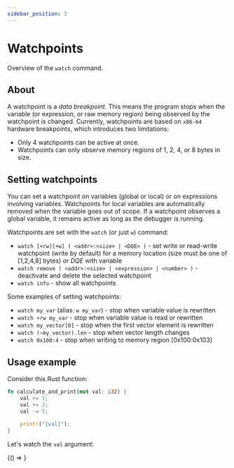 ```yaml
---
sidebar_position: 3
---
```


# Watchpoints

Overview of the `watch` command.

## About

A watchpoint is a *data breakpoint*. This means the program stops when the variable (or expression, or raw memory region) 
being observed by the watchpoint is changed. Currently, watchpoints are based on `x86-64` hardware breakpoints, which 
introduces two limitations:

* Only 4 watchpoints can be active at once.
* Watchpoints can only observe memory regions of 1, 2, 4, or 8 bytes in size.

## Setting watchpoints

You can set a watchpoint on variables (global or local) or on expressions involving variables. Watchpoints for local 
variables are automatically removed when the variable goes out of scope. If a watchpoint observes a global variable, 
it remains active as long as the debugger is running.

Watchpoints are set with the `watch` (or just `w`) command:

* `watch [+rw][+w] ( <addr>:<size> | <DQE> )` - set write or read-write watchpoint (write by default) for a memory location (size must be one of [1,2,4,8] bytes) or *DQE* with variable
* `watch remove ( <addr>:<size> | <expression> | <number> )` - deactivate and delete the selected watchpoint
* `watch info` - show all watchpoints

Some examples of setting watchpoints:

* `watch my_var` (alias: `w my_var`) - stop when variable value is rewritten
* `watch +rw my_var` - stop when variable value is read or rewritten
* `watch my_vector[0]` - stop when the first vector element is rewritten
* `watch (~my_vector).len` - stop when vector length changes
* `watch 0x100:4` - stop when writing to memory region [0x100:0x103]

## Usage example

Consider this Rust function:

```rust
fn calculate_and_print(mut val: i32) {
    val += 1;
    val += 2;
    val -= 5;
    
    print!("{val}");
}
```

Let's watch the `val` argument:


<BrowserOnly>
  {() => <AsciinemaPlayer src="/BugStalker/casts/watch.cast" />}
</BrowserOnly>

